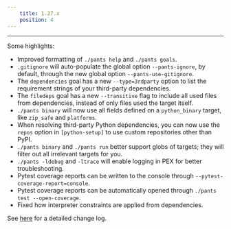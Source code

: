 ```yaml
---
    title: 1.27.x
    position: 4
---
```




---

Some highlights:

- Improved formatting of `./pants help` and `./pants goals`.
- `.gitignore` will auto-populate the global option `--pants-ignore`, by default, through the new global option `--pants-use-gitignore`.
- The `dependencies` goal has a new `--type=3rdparty` option to list the requirement strings of your third-party dependencies.
- The `filedeps` goal has a new `--transitive` flag to include all used files from dependencies, instead of only files used the target itself.
- `./pants binary` will now use all fields defined on a `python_binary` target, like `zip_safe` and `platforms`.
- When resolving third-party Python dependencies, you can now use the `repos` option in `[python-setup]` to use custom repositories other than PyPI.
- `./pants binary` and `./pants run` better support globs of targets; they will filter out all irrelevant targets for you.
- `./pants -ldebug` and `-ltrace` will enable logging in PEX for better troubleshooting.
- Pytest coverage reports can be written to the console through `--pytest-coverage-report=console`.
- Pytest coverage reports can be automatically opened through `./pants test --open-coverage`.
- Fixed how interpreter constraints are applied from dependencies.

See [here](https://github.com/pantsbuild/pants/blob/master/src/python/pants/notes/1.27.x.rst) for a detailed change log.